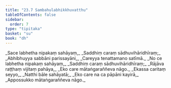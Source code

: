 ```yaml
---
title: "23.7 Sambahulabhikkhuvatthu"
tableOfContents: false
sidebar:
  order: 7
type: "tipitaka"
basket: "su"
book: "dh"
---
```



<DynamicBreadcrumb />

<Division number="328" book="dh">

<Paragraph number="353" type="verses" book="dh">
_Sace labhetha nipakaṃ sahāyaṃ,_  
_Saddhiṃ caraṃ sādhuvihāridhīraṃ;_  
_Abhibhuyya sabbāni parissayāni,_  
_Careyya tenattamano satīmā._  

</Paragraph>

</Division>
<Division number="329" book="dh">

<Paragraph number="354" type="verses" book="dh">
_No ce labhetha nipakaṃ sahāyaṃ,_  
_Saddhiṃ caraṃ sādhuvihāridhīraṃ;_  
_Rājāva raṭṭhaṃ vijitaṃ pahāya,_  
_Eko care mātaṅgaraññeva nāgo._  

</Paragraph>

</Division>
<Division number="330" book="dh">

<Paragraph number="355" type="verses" book="dh">
_Ekassa caritaṃ seyyo,_  
_Natthi bāle sahāyatā;_  
_Eko care na ca pāpāni kayirā,_  
_Appossukko mātaṅgaraññeva nāgo._
</Paragraph>
</Division>